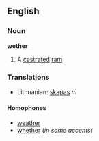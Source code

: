 ==English==
===Noun===
'''wether'''

#A [[castrate]]d [[ram]].

=== Translations ===
*Lithuanian: [[skapas]] ''m''

====Homophones====
*[[weather]]
*[[whether]] (''in some accents'')